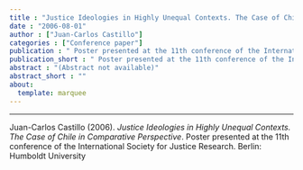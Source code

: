 ```yaml
---
title : "Justice Ideologies in Highly Unequal Contexts. The Case of Chile in Comparative Perspective"
date : "2006-08-01"
author : ["Juan-Carlos Castillo"]
categories : ["Conference paper"]
publication : " Poster presented at the 11th conference of the International Society for Justice Research. Berlin: Humboldt University"
publication_short : " Poster presented at the 11th conference of the International Society for Justice Research. Berlin: Humboldt University"
abstract : "(Abstract not available)"
abstract_short : ""
about:
  template: marquee
---
```

---


::: {.callout-note title="How to cite this work"}

Juan-Carlos Castillo (2006). *Justice Ideologies in Highly Unequal Contexts. The Case of Chile in Comparative Perspective*.  Poster presented at the 11th conference of the International Society for Justice Research. Berlin: Humboldt University

:::

